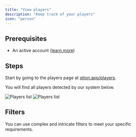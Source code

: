 ```yaml
---
title: "View players"
description: "Keep track of your players"
icon: "person"
---
```


## Prerequisites

- An active account ([learn more](/get-started/setup))

## Steps

Start by going to the players page at [qiton.app/players](https://qiton.app/players).

You will find all players detected by our system below.

<Frame>
    <img
        className="block dark:hidden"
        src="./images/players/list.png"
        alt="Players list"
    />
    <img
        className="hidden dark:block"
        src="./images/players/list.png"
        alt="Players list"
    />
</Frame>

## Filters

You can use complex and intricate filters to meet your specific requirements.
